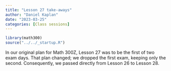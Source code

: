 ```yaml
---
title: "Lesson 27 take-aways"
author: "Daniel Kaplan"
date: "2023-03-25"
categories: [Class sessions]
---
```


```r
library(math300)
source("../../_startup.R")
```

In our original plan for Math 300Z, Lesson 27 was to be the first of two exam days. That plan changed; we dropped the first exam, keeping only the second. Consequently, we passed directly from Lesson 26 to Lesson 28.
